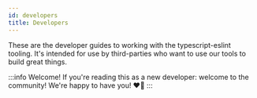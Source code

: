 ```yaml
---
id: developers
title: Developers
---
```


These are the developer guides to working with the typescript-eslint tooling.
It's intended for use by third-parties who want to use our tools to build great things.

:::info Welcome!
If you're reading this as a new developer: welcome to the community!
We're happy to have you! ❤️‍🔥
:::
